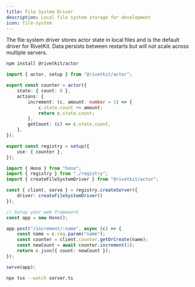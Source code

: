 ```yaml
---
title: File System Driver
description: Local file system storage for development
icon: file-system
---
```


The file system driver stores actor state in local files and is the default driver for RivetKit. Data persists between restarts but will not scale across multiple servers.

<Steps>
<Step title="Install RivetKit">

```sh
npm install @rivetkit/actor
```

</Step>

<Step title="Create Registry">

```ts registry.ts
import { actor, setup } from "@rivetkit/actor";

export const counter = actor({
	state: { count: 0 },
	actions: {
		increment: (c, amount: number = 1) => {
			c.state.count += amount;
			return c.state.count;
		},
		getCount: (c) => c.state.count,
	},
});

export const registry = setup({
	use: { counter },
});
```

</Step>

<Step title="Setup Server">

```ts server.ts
import { Hono } from "hono";
import { registry } from "./registry";
import { createFileSystemDriver } from "@rivetkit/actor";

const { client, serve } = registry.createServer({
	driver: createFileSystemDriver()
});

// Setup your web framework
const app = new Hono();

app.post("/increment/:name", async (c) => {
	const name = c.req.param("name");
	const counter = client.counter.getOrCreate(name);
	const newCount = await counter.increment(1);
	return c.json({ count: newCount });
});

serve(app);
```

</Step>

<Step title="Run Server">

```sh
npx tsx --watch server.ts
```

</Step>

</Steps>